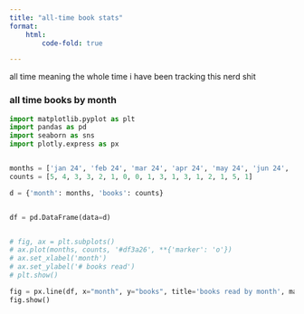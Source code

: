```yaml
---
title: "all-time book stats"
format: 
    html:
        code-fold: true

---
```


all time meaning the whole time i have been tracking this nerd shit

### all time books by month

```python
import matplotlib.pyplot as plt
import pandas as pd
import seaborn as sns
import plotly.express as px


months = ['jan 24', 'feb 24', 'mar 24', 'apr 24', 'may 24', 'jun 24', 'jul 24', 'aug 24', 'sep 24', 'oct 24', 'nov 24', 'dec 24', 'jan 25', 'feb 25', 'mar 25', 'apr 25', 'may 25']
counts = [5, 4, 3, 3, 2, 1, 0, 0, 1, 3, 1, 3, 1, 2, 1, 5, 1]

d = {'month': months, 'books': counts}


df = pd.DataFrame(data=d)


# fig, ax = plt.subplots()
# ax.plot(months, counts, '#df3a26', **{'marker': 'o'})
# ax.set_xlabel('month')
# ax.set_ylabel('# books read')
# plt.show()

fig = px.line(df, x="month", y="books", title='books read by month', markers=True)
fig.show()
```